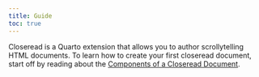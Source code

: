 ```yaml
---
title: Guide
toc: true
---
```


Closeread is a Quarto extension that allows you to author scrollytelling HTML documents. To learn how to create your first closeread document, start off by reading about the [Components of a Closeread Document](components.qmd).